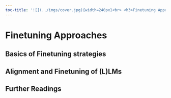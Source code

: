 ```yaml
---
toc-title: '![](../imgs/cover.jpg){width=240px}<br> <h3>Finetuning Approaches</h3>'
---
```


# Finetuning Approaches

## Basics of Finetuning strategies

## Alignment and Finetuning of (L)LMs

## Further Readings

